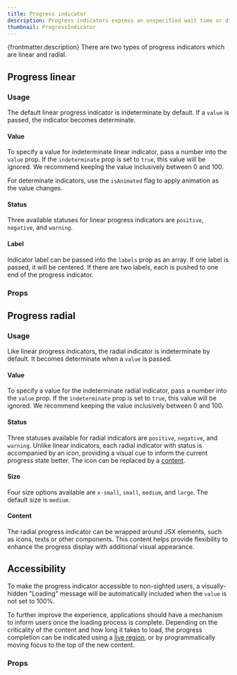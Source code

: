```yaml
---
title: Progress indicator
description: Progress indicators express an unspecified wait time or display the length of a process.
thumbnail: ProgressIndicator
---
```


{frontmatter.description} There are two types of progress indicators which are linear and radial.

## Progress linear

### Usage

The default linear progress indicator is indeterminate by default. If a `value` is passed, the indicator becomes determinate.

<LiveExample src='ProgressLinear.main.jsx' truncate={false}>
  <AllExamples.ProgressLinearMainExample client:load />
</LiveExample>

#### Value

To specify a value for indeterminate linear indicator, pass a number into the `value` prop. If the `indeterminate` prop is set to `true`, this value will be ignored. We recommend keeping the value inclusively between 0 and 100.

<LiveExample src='ProgressLinear.value.jsx' truncate={false}>
  <AllExamples.ProgressLinearValueExample client:load />
</LiveExample>

For determinate indicators, use the `isAnimated` flag to apply animation as the value changes.

#### Status

Three available statuses for linear progress indicators are `positive`, `negative`, and `warning`.

<LiveExample src='ProgressLinear.status.jsx' truncate={false}>
  <AllExamples.ProgressLinearStatusExample client:load />
</LiveExample>

#### Label

Indicator label can be passed into the `labels` prop as an array. If one label is passed, it will be centered. If there are two labels, each is pushed to one end of the progress indicator.

<LiveExample src='ProgressLinear.label.jsx' truncate={false}>
  <AllExamples.ProgressLinearLabelExample client:load />
</LiveExample>

### Props

<PropsTable path='@itwin/itwinui-react/esm/core/ProgressIndicators/ProgressLinear.d.ts' />

## Progress radial

### Usage

Like linear progress indicators, the radial indicator is indeterminate by default. It becomes determinate when a `value` is passed.

<LiveExample src='ProgressRadial.main.jsx' truncate={false}>
  <AllExamples.ProgressRadialMainExample client:load />
</LiveExample>

#### Value

To specify a value for the indeterminate radial indicator, pass a number into the `value` prop. If the `indeterminate` prop is set to `true`, this value will be ignored. We recommend keeping the value inclusively between 0 and 100.

<LiveExample src='ProgressRadial.value.jsx' truncate={false}>
  <AllExamples.ProgressRadialValueExample client:load />
</LiveExample>

#### Status

Three statuses available for radial indicators are `positive`, `negative`, and `warning`. Unlike linear indicators, each radial indicator with status is accompanied by an icon, providing a visual cue to inform the current progress state better. The icon can be replaced by a [content](#content).

<LiveExample src='ProgressRadial.status.jsx' truncate={false}>
  <AllExamples.ProgressRadialStatusExample client:load />
</LiveExample>

#### Size

Four size options available are `x-small`, `small`, `medium`, and `large`. The default size is `medium`.

<LiveExample src='ProgressRadial.size.jsx' truncate={false}>
  <AllExamples.ProgressRadialSizeExample client:load />
</LiveExample>

#### Content

The radial progress indicator can be wrapped around JSX elements, such as icons, texts or other components. This content helps provide flexibility to enhance the progress display with additional visual appearance.

<LiveExample src='ProgressRadial.content.jsx' truncate={false}>
  <AllExamples.ProgressRadialContentExample client:load />
</LiveExample>

## Accessibility

To make the progress indicator accessible to non-sighted users, a visually-hidden "Loading" message will be automatically included when the `value` is not set to 100%.

To further improve the experience, applications should have a mechanism to inform users once the loading process is complete. Depending on the criticality of the content and how long it takes to load, the progress completion can be indicated using a [live region](https://developer.mozilla.org/en-US/docs/Web/Accessibility/ARIA/ARIA_Live_Regions), or by programmatically moving focus to the top of the new content.

### Props

<PropsTable path='@itwin/itwinui-react/esm/core/ProgressIndicators/ProgressRadial.d.ts' />
